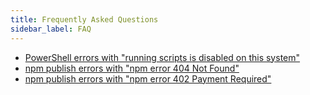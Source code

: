 ```yaml
---
title: Frequently Asked Questions
sidebar_label: FAQ
---
```


-   [PowerShell errors with "running scripts is disabled on this system"](./faq/powershell)
-   [npm publish errors with "npm error 404 Not Found"](./faq/publish-not-found)
-   [npm publish errors with "npm error 402 Payment Required"](./faq/publish-as-public)
